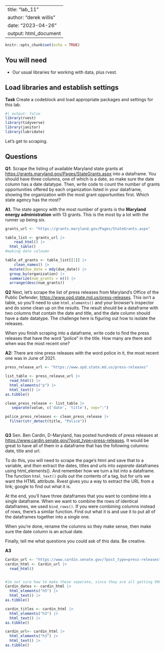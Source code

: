 ```r

```

---
title: "lab_11"
author: "derek willis"
date: "2023-04-26"
output: html_document
---

```r
knitr::opts_chunk$set(echo = TRUE)
```

## You will need

-   Our usual libraries for working with data, plus rvest.

## Load libraries and establish settings

**Task** Create a codeblock and load appropriate packages and settings for this lab.

```r
#| output: false
library(rvest)
library(tidyverse)
library(janitor)
library(lubridate)
```

Let's get to scraping.

## Questions

**Q1**. Scrape the listing of available Maryland state grants at <https://grants.maryland.gov/Pages/StateGrants.aspx> into a dataframe. You should have three columns, one of which is a date, so make sure the date column has a date datatype. Then, write code to count the number of grants opportunities offered by each organization listed in your dataframe, showing the organization with the most grant opportunities first. Which state agency has the most?

**A1.** The state agency with the most number of grants is the **Maryland energy administration** with 13 grants. This is the most by a lot with the runner up being six.

```r
grants_url <- "https://grants.maryland.gov/Pages/StateGrants.aspx"

table_list <- grants_url |>
    read_html() |>
  html_table()
#making date coloumn 

table_of_grants <- table_list[[1]] |>
    clean_names() |>
  mutate(due_date = mdy(due_date)) |>
  group_by(organization) |>
  summarize(num_grants = n()) |>
  arrange(desc(num_grants))
```

**Q2** Next, let's scrape the list of press releases from Maryland's Office of the Public Defender, <https://www.opd.state.md.us/press-releases>. This isn't a table, so you'll need to use `html_elements()` and your browser's inspector and do some clean up on the results. The result should be a dataframe with two columns that contain the date and title, and the date column should have a date datatype. The challenge here is figuring out how to isolate the releases.

When you finish scraping into a dataframe, write code to find the press releases that have the word "police" in the title. How many are there and when was the most recent one?

**A2:** There are nine press releases with the word police in it, the most recent one was in June of 2021.

```r
press_release_url <- "https://www.opd.state.md.us/press-releases"

list_table <- press_release_url |>
  read_html() |>
  html_elements("p") |>
  html_text() |>
as.tibble()

clean_press_release <- list_table |>
   separate(value, c('date', 'title'), sep=":") 

police_press_releases <- clean_press_release |>
  filter(str_detect(title, "Police")) 
   

```

**Q3** Sen. Ben Cardin, D-Maryland, has posted hundreds of press releases at <https://www.cardin.senate.gov/?post_type=press-releases>. It would be great to have all of them in a dataframe that has the following columns: date, title and url.

To do this, you will need to scrape the page's html and save that to a variable, and *then* extract the dates, titles and urls into *separate* dataframes using html_elements(). And remember how we turn a list into a dataframe. The function `html_text()` pulls out the contents of a tag, but for urls we want the HTML attribute. Rvest gives you a way to extract the URL from a link; google to find out what it is.

At the end, you'll have three dataframes that you want to combine into a single dataframe. When we want to combine the rows of identical dataframes, we used `bind_rows()`. If you were combining columns instead of rows, there's a similar function. Find out what it is and use it to put all of the dataframes together into a single one.

When you're done, rename the columns so they make sense, then make sure the date column is an actual date.

Finally, tell me what questions you could ask of this data. Be creative.

**A3**

```r
Cardin_url <- "https://www.cardin.senate.gov/?post_type=press-releases"
cardin_html <- Cardin_url |>
  read_html()


#im not sure how to make these seperate, since they are all getting 999 observations
Cardin_dates <- cardin_html |>
  html_elements("h5") |>
  html_text() |>
as.tibble()

cardin_titles <- cardin_html |>
  html_elements("h3") |>
  html_text() |>
as.tibble()

cardin_url<- cardin_html |>
  html_elements("h3") |>
  html_text() |>
as.tibble()
```
